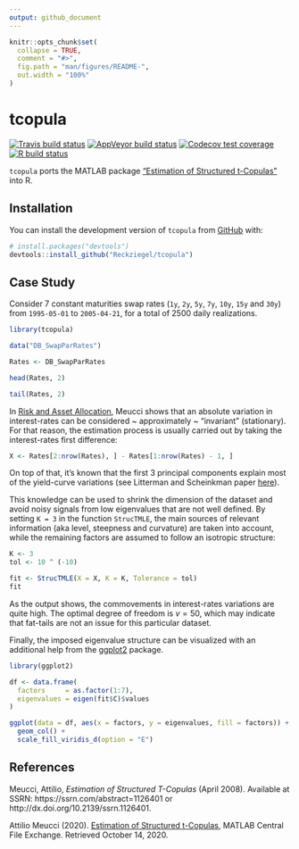 ```yaml
---
output: github_document
---
```


<!-- README.md is generated from README.Rmd. Please edit that file -->

```r
knitr::opts_chunk$set(
  collapse = TRUE,
  comment = "#>",
  fig.path = "man/figures/README-",
  out.width = "100%"
)
```

# tcopula

<!-- badges: start -->
[![Travis build status](https://travis-ci.com/Reckziegel/tcopula.svg?branch=master)](https://travis-ci.com/Reckziegel/tcopula)
[![AppVeyor build status](https://ci.appveyor.com/api/projects/status/github/Reckziegel/tcopula?branch=master&svg=true)](https://ci.appveyor.com/project/Reckziegel/tcopula)
[![Codecov test coverage](https://codecov.io/gh/Reckziegel/tcopula/branch/master/graph/badge.svg)](https://codecov.io/gh/Reckziegel/tcopula?branch=master)
[![R build status](https://github.com/Reckziegel/tcopula/workflows/R-CMD-check/badge.svg)](https://github.com/Reckziegel/tcopula/actions)
<!-- badges: end -->

`tcopula` ports the MATLAB package ["Estimation of Structured t-Copulas"](https://la.mathworks.com/matlabcentral/fileexchange/19751-estimation-of-structured-t-copulas?s_tid=prof_contriblnk) into R.

## Installation

You can install the development version of `tcopula` from [GitHub](https://github.com/) with:

``` r
# install.packages("devtools")
devtools::install_github("Reckziegel/tcopula")
```

## Case Study

Consider 7 constant maturities swap rates (`1y`, `2y`, `5y`, `7y`, `10y`, `15y` and `30y`) from `1995-05-01` to `2005-04-21`, for a total of 2500 daily realizations. 

```r
library(tcopula)

data("DB_SwapParRates")

Rates <- DB_SwapParRates

head(Rates, 2)

tail(Rates, 2)
```

In [Risk and Asset Allocation](https://www.springer.com/gp/book/9783540222132), 
Meucci shows that an absolute variation in interest-rates can be considered ~ approximately ~ "invariant" (stationary). For that reason, the estimation process 
is usually carried out by taking the interest-rates first difference:

```r
X <- Rates[2:nrow(Rates), ] - Rates[1:nrow(Rates) - 1, ]
```

On top of that, it's known that the first 3 principal components explain most 
of the yield-curve variations (see Litterman and Scheinkman paper [here](https://www.math.nyu.edu/faculty/avellane/Litterman1991.pdf)). 

This knowledge can be used to shrink the dimension of the dataset and avoid noisy signals
from low eigenvalues that are not well defined. By setting `K = 3` in the function `StrucTMLE`, the main sources of relevant information (aka level, steepness and curvature) are taken into account, while the remaining factors are assumed to follow an isotropic structure: 

```r
K <- 3
tol <- 10 ^ (-10)

fit <- StrucTMLE(X = X, K = K, Tolerance = tol)
fit 
```

As the output shows, the commovements in interest-rates variations are 
quite high. The optimal degree of freedom is $v=50$, which may indicate that 
fat-tails are not an issue for this particular dataset. 

Finally, the imposed eigenvalue structure can be visualized with an additional 
help from the [ggplot2](https://ggplot2.tidyverse.org/) package.

```r
library(ggplot2)

df <- data.frame(
  factors     = as.factor(1:7), 
  eigenvalues = eigen(fit$C)$values
) 

ggplot(data = df, aes(x = factors, y = eigenvalues, fill = factors)) + 
  geom_col() + 
  scale_fill_viridis_d(option = "E")

```

## References

Meucci, Attilio, _Estimation of Structured T-Copulas_ (April 2008). Available at SSRN: https://ssrn.com/abstract=1126401 or http://dx.doi.org/10.2139/ssrn.1126401.

Attilio Meucci (2020). [Estimation of Structured t-Copulas](https://www.mathworks.com/matlabcentral/fileexchange/19751-estimation-of-structured-t-copulas), MATLAB Central File Exchange. Retrieved October 14, 2020.

